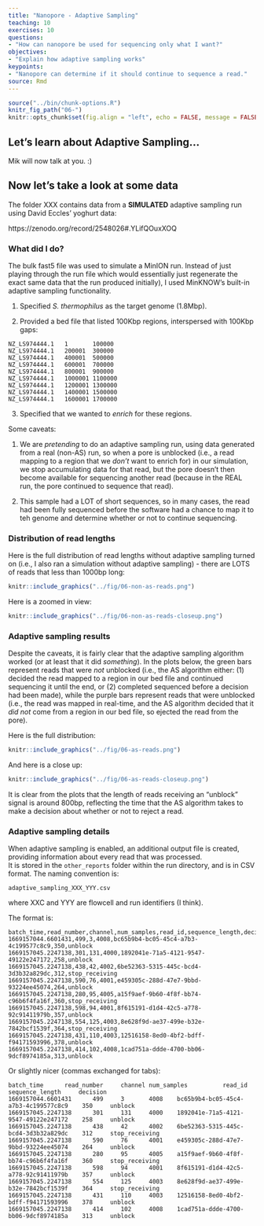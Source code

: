 ```yaml
---
title: "Nanopore - Adaptive Sampling"
teaching: 10
exercises: 10
questions:
- "How can nanopore be used for sequencing only what I want?"
objectives:
- "Explain how adaptive sampling works"
keypoints:
- "Nanopore can determine if it should continue to sequence a read."
source: Rmd
---
```


```r
source("../bin/chunk-options.R")
knitr_fig_path("06-")
knitr::opts_chunk$set(fig.align = "left", echo = FALSE, message = FALSE, warning = FALSE)
```

## Let's learn about Adaptive Sampling...

Mik will now talk at you.  :)


## Now let's take a look at some data

The folder XXX contains data from a **SIMULATED** adaptive sampling run using David Eccles' yoghurt data:

https://zenodo.org/record/2548026#.YLifQOuxXOQ

### What did I do?

The bulk fast5 file was used to simulate a MinION run.  Instead of just playing through the run file which would essentially 
just regenerate the exact same data that the run produced initially), I used MinKNOW's built-in adaptive sampling functionality.

1. Specified *S. thermophilus* as the target genome (1.8Mbp).

2. Provided a bed file that listed 100Kbp regions, interspersed with 100Kbp gaps:

```
NZ_LS974444.1   1       100000
NZ_LS974444.1   200001  300000
NZ_LS974444.1   400001  500000
NZ_LS974444.1   600001  700000
NZ_LS974444.1   800001  900000
NZ_LS974444.1   1000001 1100000
NZ_LS974444.1   1200001 1300000
NZ_LS974444.1   1400001 1500000
NZ_LS974444.1   1600001 1700000
```

3. Specified that we wanted to *enrich* for these regions.

Some caveats:

1. We are *pretending* to do an adaptive sampling run, using data generated from a real 
(non-AS) run, so when a pore is unblocked (i.e., a read mapping to a region that we *don't* 
want to enrich for) in our simulation, we stop accumulating data for that read, but the pore 
doesn't then become available for sequencing another read (because in the REAL run, the 
pore continued to sequence that read).

2. This sample had a LOT of short sequences, so in many cases, the read had been fully sequenced before 
the software had a chance to map it to teh genome and determine whether or not to continue sequencing. 

### Distribution of read lengths

Here is the full distribution of read lengths without adaptive sampling turned on (i.e., I also ran a 
simulation without adaptive sampling) - there are LOTS of reads that less than 1000bp long:

```r
knitr::include_graphics("../fig/06-non-as-reads.png")
```

Here is a zoomed in view:

```r
knitr::include_graphics("../fig/06-non-as-reads-closeup.png")
```

### Adaptive sampling results

Despite the caveats, it is fairly clear that the adaptive sampling algorithm worked (or at least that 
it did *something*).  In the plots below, the green bars represent reads that were *not* unblocked (i.e., 
the AS algorithm either: (1) decided the read mapped to a region in our bed file and continued sequencing 
it until the end, or (2) completed sequenced before a decision had been made), while the purple bars represent 
reads that were unblocked (i.e., the read was mapped in real-time, and the AS algorithm decided that it 
*did not* come from a region in our bed file, so ejected the read from the pore).

Here is the full distribution:

```r
knitr::include_graphics("../fig/06-as-reads.png")
```

And here is a close up:

```r
knitr::include_graphics("../fig/06-as-reads-closeup.png")
```

It is clear from the plots that the length of reads receiving an "unblock" signal is around 800bp, reflecting the time that 
the AS algorithm takes to make a decision about whether or not to reject a read.

### Adaptive sampling details

When adaptive sampling is enabled, an additional output file is created, providing information about every read that was processed.  
It is stored in the `other_reports` folder within the run directory, and is in CSV format.  The naming convention is:

```
adaptive_sampling_XXX_YYY.csv
```

where XXC and YYY are flowcell and run identifiers (I think). 

The format is:

```
batch_time,read_number,channel,num_samples,read_id,sequence_length,decision
1669157044.6601431,499,3,4008,bc65b9b4-bc05-45c4-a7b3-4c199577c8c9,350,unblock
1669157045.2247138,301,131,4000,1892041e-71a5-4121-9547-49122e247172,258,unblock
1669157045.2247138,438,42,4002,6be52363-5315-445c-bcd4-3d3b32a829dc,312,stop_receiving
1669157045.2247138,590,76,4001,e459305c-288d-47e7-9bbd-93224ee45074,264,unblock
1669157045.2247138,280,95,4005,a15f9aef-9b60-4f8f-bb74-c96b6f4fa16f,360,stop_receiving
1669157045.2247138,598,94,4001,8f615191-d1d4-42c5-a778-92c91411979b,357,unblock
1669157045.2247138,554,125,4003,8e628f9d-ae37-499e-b32e-7842bcf1539f,364,stop_receiving
1669157045.2247138,431,110,4003,12516158-8ed0-4bf2-bdff-f94171593996,378,unblock
1669157045.2247138,414,102,4008,1cad751a-ddde-4700-bb06-9dcf8974185a,313,unblock
```

Or slightly nicer (commas exchanged for tabs):

```
batch_time      read_number     channel num_samples          read_id        sequence_length     decision
1669157044.6601431      499     3       4008    bc65b9b4-bc05-45c4-a7b3-4c199577c8c9    350     unblock
1669157045.2247138      301     131     4000    1892041e-71a5-4121-9547-49122e247172    258     unblock
1669157045.2247138      438     42      4002    6be52363-5315-445c-bcd4-3d3b32a829dc    312     stop_receiving
1669157045.2247138      590     76      4001    e459305c-288d-47e7-9bbd-93224ee45074    264     unblock
1669157045.2247138      280     95      4005    a15f9aef-9b60-4f8f-bb74-c96b6f4fa16f    360     stop_receiving
1669157045.2247138      598     94      4001    8f615191-d1d4-42c5-a778-92c91411979b    357     unblock
1669157045.2247138      554     125     4003    8e628f9d-ae37-499e-b32e-7842bcf1539f    364     stop_receiving
1669157045.2247138      431     110     4003    12516158-8ed0-4bf2-bdff-f94171593996    378     unblock
1669157045.2247138      414     102     4008    1cad751a-ddde-4700-bb06-9dcf8974185a    313     unblock
```


